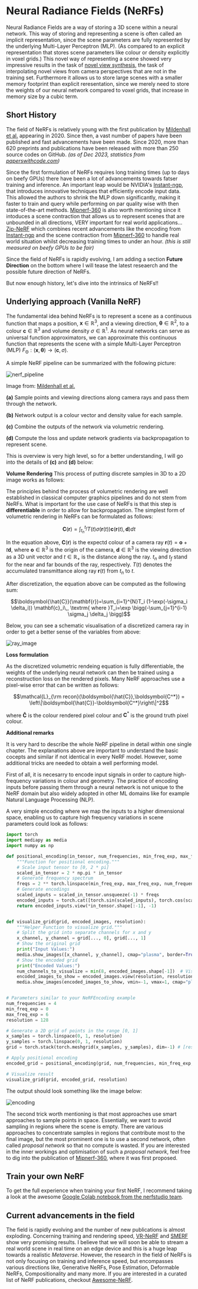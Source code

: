 # Neural Radiance Fields (NeRFs)

Neural Radiance Fields are a way of storing a 3D scene within a neural network. This way of storing and representing a 
scene is often called an implicit representation, since the scene parameters are fully represented by the underlying Multi-Layer Perceptron (MLP). (As compared to 
an explicit representation that stores scene parameters like colour or density explicitly in voxel grids.) This novel way of representing 
a scene showed very impressive results in the task of [novel view synthesis](https://en.wikipedia.org/wiki/View_synthesis), the task of interpolating novel 
views from camera perspectives that are not in the training set. Furthermore it allows us to store large scenes with a smaller memory footprint than explicit 
reresentation, since we merely need to store the weights of our neural network compared to voxel grids, that increase in memory size by a cubic term.

## Short History
The field of NeRFs is relatively young with the first publication by [Mildenhall et al.](https://www.matthewtancik.com/nerf) appearing in 2020. Since then,
a vast number of papers have been published and fast advancements have been made. Since 2020,  more than 620 preprints and publications have been released with 
more than 250 source codes on GitHub. *(as of Dec 2023, statistics from [paperswithcode.com](https://paperswithcode.com/method/nerf))*

Since the first formulation of NeRFs requires long training times (up to days on beefy GPUs) there have been a lot of advancements towards fatser training and 
inference. An important leap would be NVIDIA's [Instant-ngp](https://nvlabs.github.io/instant-ngp/), that introduces innovative techniques that efficiently encode 
input data. This allowed the authors to shrink the MLP down significantly, making it faster to train and query while performing on par quality wise with then 
state-of-the-art methods. [Mipnerf-360](https://jonbarron.info/mipnerf360/) is also worth mentioning since it intoduces a scene contraction that allows 
us to represent scenes that are unbounded in all directions, VERY important for real world applications... [Zip-NeRF](https://jonbarron.info/zipnerf/) which combines 
recent advancements like the encoding from [Instant-ngp](https://nvlabs.github.io/instant-ngp/) and the scene contraction from [Mipnerf-360](https://jonbarron.info/mipnerf360/) 
to handle real world situation whilst decreasing training times to under an hour. *(this is still measured on beefy GPUs to be fair)*

Since the field of NeRFs is rapidly evolving, I am adding a section **Future Direction** on the bottom where I will tease the latest reseaerch and the possible 
future direction of NeRFs.

But now enough history, let's dive into the intrinsics of NeRFs!!


## Underlying approach (Vanilla NeRF)
The fundamental idea behind NeRFs is to represent a scene as a continuous function that maps a position,
$\mathbf{x} \in \mathbb{R}^{3}$, and a viewing direction, $\boldsymbol{\theta} \in \mathbb{R}^{2}$, to a colour
$\mathbf{c} \in \mathbb{R}^{3}$ and volume density $\sigma \in \mathbb{R}^{1}$. As neural networks can serve as 
universal function approximators, we can approximate this continuous function that represents the scene with a simple
Multi-Layer Perceptron (MLP) $F_{\mathrm{\Theta}} : (\mathbf{x}, \boldsymbol{\theta}) \to (\mathbf{c},\sigma)$.

A simple NeRF pipeline can be summarized with the following picture:

![nerf_pipeline](https://huggingface.co/datasets/hf-vision/course-assets/blob/main/nerf_pipeline.png)

Image from: [Mildenhall et al.](https://www.matthewtancik.com/nerf)

**(a)** Sample points and viewing directions along camera rays and pass them through the network.

**(b)** Network output is a colour vector and density value for each sample.

**(c)** Combine the outputs of the network via volumetric rendering. 

**(d)** Compute the loss and update network gradients via backpropagation to represent scene.

This is overview is very high level, so for a better understanding, I will go into the details of 
**(c)** and **(d)** below:

**Volume Rendering**
This process of putting discrete samples in 3D to a 2D image works as follows:

The principles behind the process of volumetric rendering are well established in classical computer graphics pipelines and do not stem from NeRFs. What is 
important for the use case of NeRFs is that this step is **differentiable** in order to allow for backpropagation. The simplest form of volumetric rendering 
in NeRFs can be formulated as follows:

$$\mathbf{C}(\mathbf{r}) = \int_{t_n}^{t_f}T(t)\sigma(\mathbf{r}(t))\mathbf{c}(\mathbf{r}(t),\mathbf{d})dt$$

In the equation above, $\mathbf{C}(\mathbf{r})$ is the expectd colour of a camera ray 
$\mathbf{r}(t)=\mathbf{o}+t\mathbf{d}$, where $\mathbf{o} \in \mathbb{R}^{3}$ is the origin of the camera, 
$\boldsymbol{d} \in \mathbb{R}^{3}$ is the viewing direction as a 3D unit vector and $t \in \mathbb{R}_+$ is the distance along the ray. $t_n$ and $t_f$ stand 
for the near and far bounds of the ray, respectively. $T(t)$ denotes the accumulated transmittance along ray $\mathbf{r}(t)$ from $t_n$ to $t$.

After discretization, the equation above can be computed as the following sum:

$$\boldsymbol{\hat{C}}(\mathbf{r})=\sum_{i=1}^{N}T_i (1-\exp(-\sigma_i \delta_i)) \mathbf{c}_i\,, \textrm{ where }T_i=\exp \bigg(-\sum_{j=1}^{i-1} \sigma_j \delta_j \bigg)$$

Below, you can see a schematic visualisation of a discretized camera ray in order to get a better sense of the variables from above:

![ray_image](https://huggingface.co/datasets/hf-vision/course-assets/blob/main/nerf_ray_visualisation.png)

**Loss formulation**

As the discretized volumetric rendeing equation is fully differentiable, the weights of the underlying neural network can then be trained using a 
reconstruction loss on the rendered pixels. Many NeRF approaches use a pixel-wise error that can be written as follows:

$$\mathcal{L}_{\rm recon}(\boldsymbol{\hat{C}},\boldsymbol{C^*}) = \left\|\boldsymbol{\hat{C}}-\boldsymbol{C^*}\right\|^2$$

where $\boldsymbol{\hat{C}}$ is the colour rendered pixel colour and $\boldsymbol{C}^*$ is the ground truth pixel colour.

**Additional remarks**

It is very hard to describe the whole NeRF pipeline in detail within one single chapter. The explanations above are important 
to understand the basic cocepts and similar if not identical in every NeRF model. However, some additional tricks are needed to obtain a well performing model.

First of all, it is necesarry to encode input signals in order to capture high-frequency variations in colour and geometry. The practice of encoding inputs before 
passing them through a neural network is not unique to the NeRF domain but also widely adopted in other ML domains like for example Natural Language 
Processing (NLP).

A very simple encoding where we map the inputs to a higher dimensional space, enabling us to capture high frequency variations in scene parameters could look as 
follows:

```python
import torch
import mediapy as media
import numpy as np

def positional_encoding(in_tensor, num_frequencies, min_freq_exp, max_freq_exp):
    """Function for positional encoding."""
    # Scale input tensor to [0, 2 * pi]
    scaled_in_tensor = 2 * np.pi * in_tensor
    # Generate frequency spectrum
    freqs = 2 ** torch.linspace(min_freq_exp, max_freq_exp, num_frequencies, device=in_tensor.device)
    # Generate encodings
    scaled_inputs = scaled_in_tensor.unsqueeze(-1) * freqs
    encoded_inputs = torch.cat([torch.sin(scaled_inputs), torch.cos(scaled_inputs)], dim=-1)
    return encoded_inputs.view(*in_tensor.shape[:-1], -1)


def visualize_grid(grid, encoded_images, resolution):
    """Helper Function to visualize grid."""
    # Split the grid into separate channels for x and y
    x_channel, y_channel = grid[..., 0], grid[..., 1]
    # Show the original grid
    print("Input Values:")
    media.show_images([x_channel, y_channel], cmap="plasma", border=True)
    # Show the encoded grid
    print("Encoded Values:")
    num_channels_to_visualize = min(8, encoded_images.shape[-1])  # Visualize up to 8 channels
    encoded_images_to_show = encoded_images.view(resolution, resolution, -1).permute(2, 0, 1)[:num_channels_to_visualize]
    media.show_images(encoded_images_to_show, vmin=-1, vmax=1, cmap="plasma", border=True)


# Parameters similar to your NeRFEncoding example
num_frequencies = 4
min_freq_exp = 0
max_freq_exp = 6
resolution = 128

# Generate a 2D grid of points in the range [0, 1]
x_samples = torch.linspace(0, 1, resolution)
y_samples = torch.linspace(0, 1, resolution)
grid = torch.stack(torch.meshgrid(x_samples, y_samples), dim=-1) # [resolution, resolution, 2]

# Apply positional encoding
encoded_grid = positional_encoding(grid, num_frequencies, min_freq_exp, max_freq_exp)

# Visualize result
visualize_grid(grid, encoded_grid, resolution)
```

The output should look something like the image below:

![encoding](https://huggingface.co/datasets/hf-vision/course-assets/blob/main/nerf_encodings.png)

The second trick worth mentioning is that most approaches use smart approaches to sample points in space. Essentially, we want to avoid sampling in regions where 
the scene is empty. There are various approaches to concentrate samples in regions that contribute most to the final image, but the most prominent one is to use 
a second network, often called *proposal network* so that no compute is wasted. If you are interested in the inner workings and 
optimisation of such a *proposal network*, feel free to dig into the publication of [Mipnerf-360](https://jonbarron.info/mipnerf360/), where it was first proposed.

## Train your own NeRF
To get the full experience when training your first NeRF, I recommend taking a look at the awesome 
[Google Colab notebook from the nerfstudio team](https://colab.research.google.com/github/nerfstudio-project/nerfstudio/blob/main/colab/demo.ipynb).

## Current advancements in the field
The field is rapidly evolving and the number of new publications is almost exploding. Concerning training and rendering speed, [VR-NeRF](https://vr-nerf.github.io) 
and [SMERF](https://smerf-3d.github.io) show very promising results. I believe that we will soon be able to stream a real world scene in real time on an edge device 
and this is a huge leap towards a realistic *Metaverse*. However, the research in the field of NeRFs is not only focusing on training and inference speed, but 
encompasses various directions like, Generative NeRFs, Pose Estimation, Deformable NeRFs, Compositionality and many more. If you are interested in a curated list 
of NeRF publications, checkout [Awesome-NeRF](https://github.com/awesome-NeRF/awesome-NeRF).
